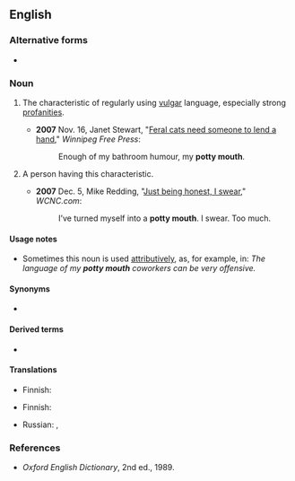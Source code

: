 ==English==

===Alternative forms===
* {{l|en|pottymouth}}

===Noun===
{{en-noun|head=[[potty]] [[mouth]]}}

# {{lb|en|idiomatic|euphemistic}} The characteristic of regularly using [[vulgar]] language, especially strong [[profanity|profanities]].
#* '''2007''' Nov. 16, Janet Stewart, "[http://web.archive.org/web/20070709062645/http://www.winnipegfreepress.com/subscriber/columnists/top3/story/4078108p-4678152c.html Feral cats need someone to lend a hand]," ''Winnipeg Free Press'':
#*: Enough of my bathroom humour, my '''potty mouth'''.
# {{lb|en|idiomatic}} A person having this characteristic.
#* '''2007''' Dec. 5, Mike Redding, "[http://www.wcnc.com/traveler/stories/wcnc-120407-al-journal.68ef72fb.html Just being honest, I swear]," ''WCNC.com'':
#*: I’ve turned myself into a '''potty mouth'''. I swear. Too much.

====Usage notes====
* Sometimes this noun is used [[attributive]]ly, as, for example, in: ''The language of my '''potty mouth''' coworkers can be very offensive.''

====Synonyms====
* {{l|en|guttermouth}}

====Derived terms====
* {{l|en|potty-mouthed}}

====Translations====
{{trans-top|characteristic}}
* Finnish: {{t+|fi|rääväsuisuus}}
{{trans-mid}}
{{trans-bottom}}

{{trans-top|person}}
* Finnish: {{t+|fi|rääväsuu}}
{{trans-mid}}
* Russian: {{t|ru|гря́зный рот}}, {{t+|ru|сквернослов}}
{{trans-bottom}}

===References===
* ''Oxford English Dictionary'', 2nd ed., 1989.